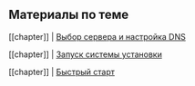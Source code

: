 ## Материалы по теме

[[chapter]]
| [Выбор сервера и настройка DNS](/docs/guides/setup/server_and_domain)

[[chapter]]
| [Запуск системы установки](/docs/guides/setup/installation)

[[chapter]]
| [Быстрый старт](/docs/intro/getting-started)



